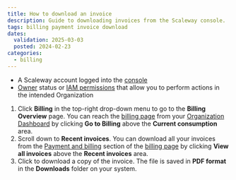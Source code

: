 ```yaml
---
title: How to download an invoice
description: Guide to downloading invoices from the Scaleway console.
tags: billing payment invoice download
dates:
  validation: 2025-03-03
  posted: 2024-02-23
categories:
  - billing
---
```



<Requirements />

- A Scaleway account logged into the [console](https://console.scaleway.com)
- [Owner](/iam/concepts/#owner) status or [IAM permissions](/iam/concepts/#permission) that allow you to perform actions in the intended Organization


1. Click **Billing** in the top-right drop-down menu to go to the **Billing Overview** page.
    <Message type="tip">
      You can reach the [billing page](https://console.scaleway.com/billing/overview) from your [Organization Dashboard](https://console.scaleway.com/organization) by clicking **Go to Billing** above the **Current consumption** area.
    </Message>
2. Scroll down to **Recent invoices**.
    <Message type="note">
      You can download all your invoices from the [Payment and billing](https://console.scaleway.com/billing/payment) section of the [billing page](https://console.scaleway.com/billing) by clicking **View all invoices** above the **Recent invoices** area.
    </Message>
3. Click <Icon name="download" /> to download a copy of the invoice. The file is saved in **PDF format** in the **Downloads** folder on your system.